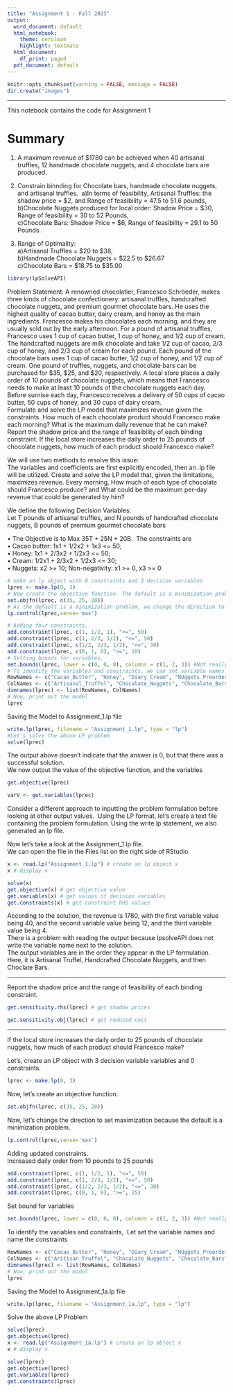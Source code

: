 ---
title: "Assignment 1 - Fall 2023"
output:
  word_document: default
  html_notebook:
    theme: cerulean
    highlight: textmate
  html_document:
    df_print: paged
  pdf_document: default
---


```{r setup, include=FALSE}
knitr::opts_chunk$set(warning = FALSE, message = FALSE)
dir.create("images")
```

***

This notebook contains the code for Assignment 1

# Summary
1) A maximum revenue of $1780 can be achieved when 40 artisanal truffles, 12 handmade chocolate
nuggets, and 4 chocolate bars are produced.

2) Constrain binnding for Chocolate bars, handmade chocolate nuggets, and artisanal truffles.\ 
a)In terms of feasibility, Artisanal Truffles: the shadow price = $2, and Range of feasibility = 47.5 to 51.6 pounds,\
b)Chocolate Nuggets produced for local order: Shadow Price = $30, Range of feasibility = 30 to 52 Pounds,\
c)Chocolate Bars: Shadow Price = $6, Range of feasibility = 29.1 to 50 Pounds.

3) Range of Optimality:\
a)Artisanal Truffles = $20 to $38, \
b)Handmade Chocolate Nuggets = $22.5 to $26.67\
c)Chocolate Bars = $18.75 to $35.00\



```{r}
library(lpSolveAPI)
```

Problem Statement:
A renowned chocolatier, Francesco Schröeder, makes three kinds of chocolate confectionery: artisanal truffles, handcrafted chocolate nuggets, and premium gourmet chocolate bars. He uses the highest quality of cacao butter, dairy cream, and honey as the main ingredients. Francesco makes his chocolates each morning, and they are usually sold out by the early afternoon. For a pound of artisanal truffles, Francesco uses 1 cup of cacao butter, 1 cup of honey, and 1/2 cup of cream. The handcrafted nuggets are milk chocolate and take 1/2 cup of cacao, 2/3 cup of honey, and 2/3 cup of cream for each pound. Each pound of the chocolate bars uses 1 cup of cacao butter, 1/2 cup of honey, and 1/2 cup of cream. One pound of truffles, nuggets, and chocolate bars can be purchased for $35, $25, and $20, respectively. A local store places a daily order of 10 pounds of chocolate nuggets, which means that Francesco needs to make at least 10 pounds of the chocolate nuggets each day. Before sunrise each day, Francesco receives a delivery of 50 cups of cacao butter, 50 cups of honey, and 30 cups of dairy cream.\
Formulate and solve the LP model that maximizes revenue given the constraints. How much of each chocolate product should Francesco make each morning? What is the maximum daily revenue that he can make?\
Report the shadow price and the range of feasibility of each binding constraint.
If the local store increases the daily order to 25 pounds of chocolate nuggets, how much of each product should Francesco make?


We will use two methods to resolve this issue: \
The variables and coefficients are first explicitly encoded, then an .lp file will be utilized. Create and solve the LP model that, given the limitations, maximizes revenue. 
Every morning, How much of each type of chocolate should Francesco produce? and What could be the maximum per-day revenue that could be generated by him?

We define the following Decision Variables:\
Let T pounds of artisanal truffles, and N pounds of handcrafted
chocolate nuggets, B pounds of premium gourmet chocolate bars

• The Objective is to Max 35T + 25N + 20B.\ 
The constraints are\
• Cacao butter: 1x1 + 1/2x2 + 1x3 <= 50;\
• Honey: 1x1 + 2/3x2 + 1/2x3 <= 50;\
• Cream: 1/2x1 + 2/3x2 + 1/2x3 <= 30;\
• Nuggets: x2 >= 10; Non-negativity: x1 >= 0, x3 >= 0\



```{r}
# make an lp object with 0 constraints and 3 decision variables
lprec <- make.lp(0, 3)
# Now create the objective function. The default is a minimization problem.
set.objfn(lprec, c(35, 25, 20))
# As the default is a minimization problem, we change the direction to set maximization
lp.control(lprec,sense='max')
```



```{r}
# Adding four constraints.
add.constraint(lprec, c(1, 1/2, 1), "<=", 50)
add.constraint(lprec, c(1, 2/3, 1/2), "<=", 50)
add.constraint(lprec, c(1/2, 2/3, 1/2), "<=", 30)
add.constraint(lprec, c(0, 1, 0), ">=", 10)
# Setting bounds for variables.
set.bounds(lprec, lower = c(0, 0, 0), columns = c(1, 2, 3)) #Not really needed
# To identify the variables and constraints, we can set variable names and name the constraints
RowNames <- c("Cacao_Butter", "Honey", "Diary_Cream", "NUggets_Preorder")
ColNames <- c("Artisanal_Truffel", "Chocalate_Nuggets", "Chocalate_Bars")
dimnames(lprec) <- list(RowNames, ColNames)
# Now, print out the model
lprec
```

Saving the Model to Assignment_1.lp file


```{r}
write.lp(lprec, filename = "Assignment_1.lp", type = "lp")
#Let's solve the above LP problem
solve(lprec)
```
The output above doesn't indicate that the answer is 0, but that there was a successful solution.\
We now output the value of the objective function, and the variables

```{r}
get.objective(lprec)
```



```{r}
varV <- get.variables(lprec)
```




Consider a different approach to inputting the problem formulation before looking at other output values.\ 
Using the LP format, let's create a text file containing the problem formulation. 
Using the write.lp statement, we also generated an lp file. 

Now let’s take a look at the Assignment_1.lp file.\
We can open the file in the Files list on the right side of RStudio.


```{r}
x <- read.lp("Assignment_1.lp") # create an lp object x
x # display x
```

```{r}
solve(x)
get.objective(x) # get objective value
get.variables(x) # get values of decision variables
get.constraints(x) # get constraint RHS values
```

According to the solution, the revenue is 1780, with the first variable value being 40, and the second variable value being 12, and the third variable value being 4.\
There is a problem with reading the output because lpsolveAPI does not write the variable name next to the solution.\
The output variables are in the order they appear in the LP formulation. Here, it is Artisanal Truffel, Handcrafted Chocolate Nuggets, and then Choclate Bars. 

----------------------------------------------------

Report the shadow price and the range of feasibility of each binding constraint.

```{r}
get.sensitivity.rhs(lprec) # get shadow prices
```



```{r}
get.sensitivity.obj(lprec) # get reduced cost
```


---------------------------------------------------
If the local store increases the daily order to 25 pounds of chocolate nuggets, how much of each product should Francesco make?

Let's, create an LP object with 3 decision variable variables and 0 constraints.

```{r}
lprec <- make.lp(0, 3)
```

Now, let's create an objective function.

```{r}
set.objfn(lprec, c(35, 25, 20))
```

Now, let's change the direction
to set maximization because the default is a minimization problem.

```{r}
lp.control(lprec,sense='max')
```

Adding updated constraints.\
Increased daily order from 10 pounds to 25 pounds


```{r}
add.constraint(lprec, c(1, 1/2, 1), "<=", 50)
add.constraint(lprec, c(1, 2/3, 1/2), "<=", 50)
add.constraint(lprec, c(1/2, 2/3, 1/2), "<=", 30)
add.constraint(lprec, c(0, 1, 0), ">=", 25)
```

Set bound for variables

```{r}
set.bounds(lprec, lower = c(0, 0, 0), columns = c(1, 2, 3)) #Not really needed

```

To identify the variables and constraints,\ 
Let set the variable names and name the constraints

```{r}
RowNames <- c("Cacao_Butter", "Honey", "Diary_Cream", "NUggets_Preorder")
ColNames <- c("Aritisan_Truffel", "Chocalate_Nuggets", "Chocalate_Bars")
dimnames(lprec) <- list(RowNames, ColNames)
# Now, print out the model
lprec
```

Saving the Model to Assignment_1a.lp file
```{r}
write.lp(lprec, filename = "Assignment_1a.lp", type = "lp")
```



Solve the above LP Problem

```{r}
solve(lprec)
get.objective(lprec)
x <- read.lp("Assignment_1a.lp") # create an lp object x
x # display x
```



```{r}

solve(lprec)
get.objective(lprec) 
get.variables(lprec) 
get.constraints(lprec) 
```
